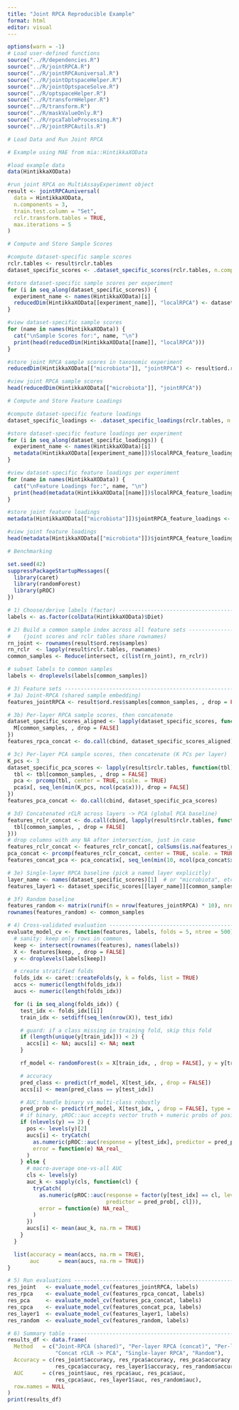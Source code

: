 ```yaml
---
title: "Joint RPCA Reproducible Example"
format: html
editor: visual
---
```


```r
options(warn = -1)
# Load user-defined functions
source("../R/dependencies.R")
source("../R/jointRPCA.R")
source("../R/jointRPCAuniversal.R")
source("../R/jointOptspaceHelper.R")
source("../R/jointOptspaceSolve.R")
source("../R/optspaceHelper.R")
source("../R/transformHelper.R")
source("../R/transform.R")
source("../R/maskValueOnly.R")
source("../R/rpcaTableProcessing.R")
source("../R/jointRPCAutils.R")

# Load Data and Run Joint RPCA

# Example using MAE from mia::HintikkaXOData

#load example data
data(HintikkaXOData)

#run joint RPCA on MultiAssayExperiment object
result <- jointRPCAuniversal(
  data = HintikkaXOData,
  n.components = 3,
  train.test.column = "Set",
  rclr.transform.tables = TRUE,
  max.iterations = 5
)

# Compute and Store Sample Scores

#compute dataset-specific sample scores
rclr.tables <- result$rclr.tables
dataset_specific_scores <- .dataset_specific_scores(rclr.tables, n.components = 3, max.iterations = 5)

#store dataset-specific sample scores per experiment
for (i in seq_along(dataset_specific_scores)) {
  experiment_name <- names(HintikkaXOData)[i]
  reducedDim(HintikkaXOData[[experiment_name]], "localRPCA") <- dataset_specific_scores[[i]]
}

#view dataset-specific sample scores
for (name in names(HintikkaXOData)) {
  cat("\nSample Scores for:", name, "\n")
  print(head(reducedDim(HintikkaXOData[[name]], "localRPCA")))
}

#store joint RPCA sample scores in taxonomic experiment
reducedDim(HintikkaXOData[["microbiota"]], "jointRPCA") <- result$ord.res$samples

#view joint RPCA sample scores
head(reducedDim(HintikkaXOData[["microbiota"]], "jointRPCA"))

# Compute and Store Feature Loadings

#compute dataset-specific feature loadings
dataset_specific_loadings <- .dataset_specific_loadings(rclr.tables, n.components = 3, max.iterations = 5)

#store dataset-specific feature loadings per experiment
for (i in seq_along(dataset_specific_loadings)) {
  experiment_name <- names(HintikkaXOData)[i]
  metadata(HintikkaXOData[[experiment_name]])$localRPCA_feature_loadings <- dataset_specific_loadings[[i]]
}

#view dataset-specific feature loadings per experiment
for (name in names(HintikkaXOData)) {
  cat("\nFeature Loadings for:", name, "\n")
  print(head(metadata(HintikkaXOData[[name]])$localRPCA_feature_loadings))
}

#store joint feature loadings
metadata(HintikkaXOData[["microbiota"]])$jointRPCA_feature_loadings <- result$ord.res$features

#view joint feature loadings
head(metadata(HintikkaXOData[["microbiota"]])$jointRPCA_feature_loadings)

# Benchmarking

set.seed(42)
suppressPackageStartupMessages({
  library(caret)
  library(randomForest)
  library(pROC)
})

# 1) Choose/derive labels (factor) --------------------------------------------
labels <- as.factor(colData(HintikkaXOData)$Diet)

# 2) Build a common sample index across all feature sets ----------------------
#    (joint scores and rclr tables share rownames)
rn_joint <- rownames(result$ord.res$samples)
rn_rclr  <- lapply(result$rclr.tables, rownames)
common_samples <- Reduce(intersect, c(list(rn_joint), rn_rclr))

# subset labels to common samples
labels <- droplevels(labels[common_samples])

# 3) Feature sets --------------------------------------------------------------
# 3a) Joint-RPCA (shared sample embedding)
features_jointRPCA <- result$ord.res$samples[common_samples, , drop = FALSE]

# 3b) Per-layer RPCA sample scores, then concatenate
dataset_specific_scores_aligned <- lapply(dataset_specific_scores, function(M) {
  M[common_samples, , drop = FALSE]
})
features_rpca_concat <- do.call(cbind, dataset_specific_scores_aligned)

# 3c) Per-layer PCA sample scores, then concatenate (K PCs per layer)
K_pcs <- 3
dataset_specific_pca_scores <- lapply(result$rclr.tables, function(tbl) {
  tbl <- tbl[common_samples, , drop = FALSE]
  pca <- prcomp(tbl, center = TRUE, scale. = TRUE)
  pca$x[, seq_len(min(K_pcs, ncol(pca$x))), drop = FALSE]
})
features_pca_concat <- do.call(cbind, dataset_specific_pca_scores)

# 3d) Concatenated rCLR across layers -> PCA (global PCA baseline)
features_rclr_concat <- do.call(cbind, lapply(result$rclr.tables, function(tbl) {
  tbl[common_samples, , drop = FALSE]
}))
# drop columns with any NA after intersection, just in case
features_rclr_concat <- features_rclr_concat[, colSums(is.na(features_rclr_concat)) == 0, drop = FALSE]
pca_concat <- prcomp(features_rclr_concat, center = TRUE, scale. = TRUE)
features_concat_pca <- pca_concat$x[, seq_len(min(10, ncol(pca_concat$x))), drop = FALSE]

# 3e) Single-layer RPCA baseline (pick a named layer explicitly)
layer_name <- names(dataset_specific_scores)[1]  # or "microbiota", etc.
features_layer1 <- dataset_specific_scores[[layer_name]][common_samples, , drop = FALSE]

# 3f) Random baseline
features_random <- matrix(runif(n = nrow(features_jointRPCA) * 10), nrow = nrow(features_jointRPCA), ncol = 10)
rownames(features_random) <- common_samples

# 4) Cross-validated evaluation -----------------------------------------------
evaluate_model_cv <- function(features, labels, folds = 5, ntree = 500) {
  # sanity: keep only rows in common
  keep <- intersect(rownames(features), names(labels))
  X <- features[keep, , drop = FALSE]
  y <- droplevels(labels[keep])

  # create stratified folds
  folds_idx <- caret::createFolds(y, k = folds, list = TRUE)
  accs <- numeric(length(folds_idx))
  aucs <- numeric(length(folds_idx))

  for (i in seq_along(folds_idx)) {
    test_idx <- folds_idx[[i]]
    train_idx <- setdiff(seq_len(nrow(X)), test_idx)

    # guard: if a class missing in training fold, skip this fold
    if (length(unique(y[train_idx])) < 2) {
      accs[i] <- NA; aucs[i] <- NA; next
    }

    rf_model <- randomForest(x = X[train_idx, , drop = FALSE], y = y[train_idx], ntree = ntree)

    # accuracy
    pred_class <- predict(rf_model, X[test_idx, , drop = FALSE])
    accs[i] <- mean(pred_class == y[test_idx])

    # AUC: handle binary vs multi-class robustly
    pred_prob <- predict(rf_model, X[test_idx, , drop = FALSE], type = "prob")
    # if binary, pROC::auc accepts vector truth + numeric probs of positive class
    if (nlevels(y) == 2) {
      pos <- levels(y)[2]
      aucs[i] <- tryCatch(
        as.numeric(pROC::auc(response = y[test_idx], predictor = pred_prob[, pos])),
        error = function(e) NA_real_
      )
    } else {
      # macro-average one-vs-all AUC
      cls <- levels(y)
      auc_k <- sapply(cls, function(cl) {
        tryCatch(
          as.numeric(pROC::auc(response = factor(y[test_idx] == cl, levels = c(FALSE, TRUE)),
                               predictor = pred_prob[, cl])),
          error = function(e) NA_real_
        )
      })
      aucs[i] <- mean(auc_k, na.rm = TRUE)
    }
  }

  list(accuracy = mean(accs, na.rm = TRUE),
       auc      = mean(aucs, na.rm = TRUE))
}

# 5) Run evaluations -----------------------------------------------------------
res_joint   <- evaluate_model_cv(features_jointRPCA, labels)
res_rpca    <- evaluate_model_cv(features_rpca_concat, labels)
res_pca     <- evaluate_model_cv(features_pca_concat, labels)
res_cpca    <- evaluate_model_cv(features_concat_pca, labels)
res_layer1  <- evaluate_model_cv(features_layer1, labels)
res_random  <- evaluate_model_cv(features_random, labels)

# 6) Summary table -------------------------------------------------------------
results_df <- data.frame(
  Method   = c("Joint-RPCA (shared)", "Per-layer RPCA (concat)", "Per-layer PCA (concat)",
               "Concat rCLR -> PCA", "Single-layer RPCA", "Random"),
  Accuracy = c(res_joint$accuracy, res_rpca$accuracy, res_pca$accuracy,
               res_cpca$accuracy, res_layer1$accuracy, res_random$accuracy),
  AUC      = c(res_joint$auc, res_rpca$auc, res_pca$auc,
               res_cpca$auc, res_layer1$auc, res_random$auc),
  row.names = NULL
)
print(results_df)

```
